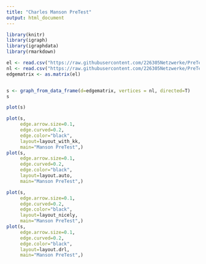 ---
title: "Charles Manson PreTest"
output: html_document
---
```{r Initialisierung der Packages}
library(knitr)
library(igraph)
library(igraphdata)
library(rmarkdown)
```


```{r Einlesung der Daten}
el <- read.csv("https://raw.githubusercontent.com/226305Netzwerke/PreTest/master/226305_Projekt_CharlesManson_Edgelist.csv", header=T, as.is=T, sep = ",")
nl <- read.csv("https://raw.githubusercontent.com/226305Netzwerke/PreTest/master/226305_Projekt_CharlesManson_Nodelist.csv", header=T, as.is=T, sep = ",")
edgematrix <- as.matrix(el)


s <- graph_from_data_frame(d=edgematrix, vertices = nl, directed=T)
s
```

```{r Plotten der Rohdaten}
plot(s)
```


```{r Schöner plotten}

plot(s,
     edge.arrow.size=0.1,
     edge.curved=0.2,
     edge.color="black",
     layout=layout_with_kk,
     main="Manson PreTest",)
plot(s,
     edge.arrow.size=0.1,
     edge.curved=0.2,
     edge.color="black",
     layout=layout.auto,
     main="Manson PreTest",)

plot(s,
     edge.arrow.size=0.1,
     edge.curved=0.2,
     edge.color="black",
     layout=layout_nicely,
     main="Manson PreTest",)
plot(s,
     edge.arrow.size=0.1,
     edge.curved=0.2,
     edge.color="black",
     layout=layout.drl,
     main="Manson PreTest",)
```

